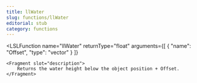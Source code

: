 ```yaml
---
title: llWater
slug: functions/llWater
editorial: stub
category: functions
---
```


<LSLFunction
	name="llWater"
	returnType="float"
	arguments={[
	{
		"name": "Offset",
		"type": "vector"
	}
]}
>
	<Fragment slot="description">
		Returns the water height below the object position + Offset.
	</Fragment>
</LSLFunction>
